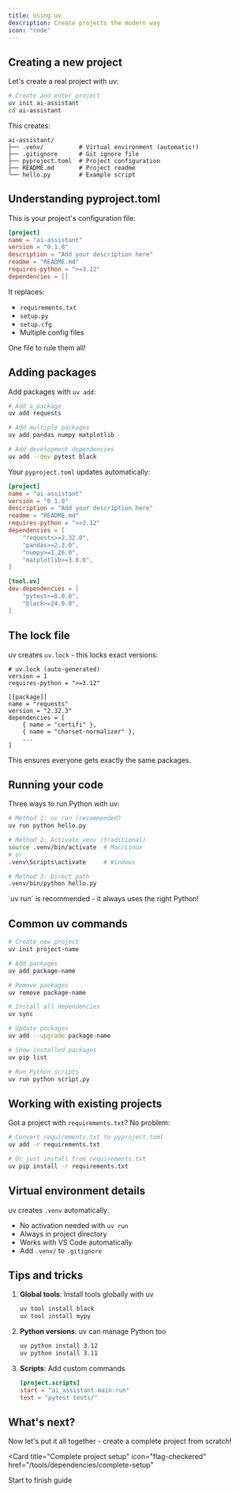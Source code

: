```yaml
---
title: Using uv
description: Create projects the modern way
icon: "code"
---
```


## Creating a new project

Let's create a real project with uv:

```bash
# Create and enter project
uv init ai-assistant
cd ai-assistant
```

This creates:
```
ai-assistant/
├── .venv/          # Virtual environment (automatic!)
├── .gitignore      # Git ignore file
├── pyproject.toml  # Project configuration
├── README.md       # Project readme
└── hello.py        # Example script
```

## Understanding pyproject.toml

This is your project's configuration file:

```toml
[project]
name = "ai-assistant"
version = "0.1.0"
description = "Add your description here"
readme = "README.md"
requires-python = ">=3.12"
dependencies = []
```

It replaces:
- `requirements.txt`
- `setup.py`
- `setup.cfg`
- Multiple config files

One file to rule them all!

## Adding packages

Add packages with `uv add`:

```bash
# Add a package
uv add requests

# Add multiple packages
uv add pandas numpy matplotlib

# Add development dependencies
uv add --dev pytest black
```

Your `pyproject.toml` updates automatically:

```toml
[project]
name = "ai-assistant"
version = "0.1.0"
description = "Add your description here"
readme = "README.md"
requires-python = ">=3.12"
dependencies = [
    "requests>=2.32.0",
    "pandas>=2.2.0",
    "numpy>=1.26.0",
    "matplotlib>=3.8.0",
]

[tool.uv]
dev-dependencies = [
    "pytest>=8.0.0",
    "black>=24.0.0",
]
```

## The lock file

uv creates `uv.lock` - this locks exact versions:

```
# uv.lock (auto-generated)
version = 1
requires-python = ">=3.12"

[[package]]
name = "requests"
version = "2.32.3"
dependencies = [
    { name = "certifi" },
    { name = "charset-normalizer" },
    ...
]
```

This ensures everyone gets exactly the same packages.

## Running your code

Three ways to run Python with uv:

```bash
# Method 1: uv run (recommended)
uv run python hello.py

# Method 2: Activate venv (traditional)
source .venv/bin/activate  # Mac/Linux
# or
.venv\Scripts\activate     # Windows

# Method 3: Direct path
.venv/bin/python hello.py
```

<Tip>
  `uv run` is recommended - it always uses the right Python!
</Tip>

## Common uv commands

```bash
# Create new project
uv init project-name

# Add packages
uv add package-name

# Remove packages
uv remove package-name

# Install all dependencies
uv sync

# Update packages
uv add --upgrade package-name

# Show installed packages
uv pip list

# Run Python scripts
uv run python script.py
```

## Working with existing projects

Got a project with `requirements.txt`? No problem:

```bash
# Convert requirements.txt to pyproject.toml
uv add -r requirements.txt

# Or just install from requirements.txt
uv pip install -r requirements.txt
```

## Virtual environment details

uv creates `.venv` automatically:
- No activation needed with `uv run`
- Always in project directory
- Works with VS Code automatically
- Add `.venv/` to `.gitignore`

## Tips and tricks

1. **Global tools**: Install tools globally with uv
   ```bash
   uv tool install black
   uv tool install mypy
   ```

2. **Python versions**: uv can manage Python too
   ```bash
   uv python install 3.12
   uv python install 3.11
   ```

3. **Scripts**: Add custom commands
   ```toml
   [project.scripts]
   start = "ai_assistant.main:run"
   test = "pytest tests/"
   ```

## What's next?

Now let's put it all together - create a complete project from scratch!

<Card
  title="Complete project setup"
  icon="flag-checkered"
  href="/tools/dependencies/complete-setup"
>
  Start to finish guide
</Card>